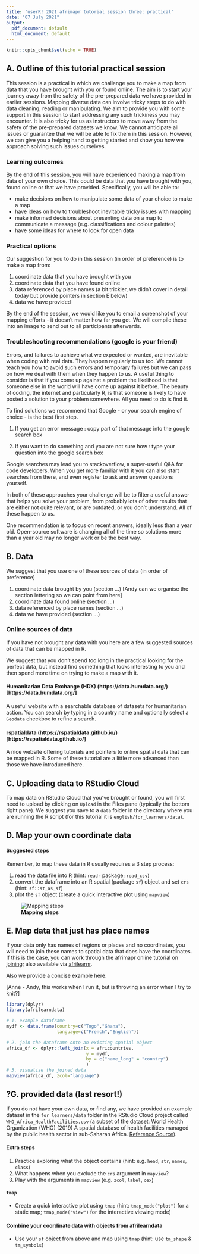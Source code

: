 ```yaml
---
title: 'userR! 2021 afrimapr tutorial session three: practical'
date: "07 July 2021"
output:
  pdf_document: default
  html_document: default
---
```


```r
knitr::opts_chunk$set(echo = TRUE)
```


## A. Outline of this tutorial practical session

This session is a practical in which we challenge you to make a map from data that you have brought with you or found online. The aim is to start your journey away from the safety of the pre-prepared data we have provided in earlier sessions. Mapping diverse data can involve tricky steps to do with data cleaning, reading or manipulating. We aim to provide you with some support in this session to start addressing any such trickiness you may encounter. It is also tricky for us as instructors to move away from the safety of the pre-prepared datasets we know. We cannot anticipate all issues or guarantee that we will be able to fix them in this session. However, we can give you a helping hand to getting started and show you how we approach solving such issues ourselves.   

### Learning outcomes

By the end of this session, you will have experienced making a map from data of your own choice. This could be data that you have brought with you, found online or that we have provided. Specifically, you will be able to:

* make decisions on how to manipulate some data of your choice to make a map 
* have ideas on how to troubleshoot inevitable tricky issues with mapping 
* make informed decisions about presenting data on a map to communicate a message (e.g. classifications and colour palettes)
* have some ideas for where to look for open data


### Practical options

Our suggestion for you to do in this session (in order of preference) is to make a map from:

1. coordinate data that you have brought with you
2. coordinate data that you have found online
3. data referenced by place names (a bit trickier, we didn't cover in detail today but provide pointers in section E below)
4. data we have provided

By the end of the session, we would like you to email a screenshot of your mapping efforts - it doesn't matter how far you get. We will compile these into an image to send out to all participants afterwards.
 
 
### Troubleshooting recommendations (google is your friend) 

Errors, and failures to achieve what we expected or wanted, are inevitable when coding with real data. They happen regularly to us too. We cannot teach you how to avoid such errors and temporary failures but we can pass on how we deal with them when they happen to us. A useful thing to consider is that if you come up against a problem the likelihood is that someone else in the world will have come up against it before. The beauty of coding, the internet and particularly R, is that someone is likely to have posted a solution to your problem somewhere. All you need to do is find it.

To find solutions we recommend that Google - or your search engine of choice - is the best first step.

1. If you get an error message : copy part of that message into the google search box

2. If you want to do something and you are not sure how : type your question into the google search box

Google searches may lead you to stackoverflow, a super-useful Q&A for code developers. When you get more familiar with it you can also start searches from there, and even register to ask and answer questions yourself.

In both of these approaches your challenge will be to filter a useful answer that helps you solve your problem, from probably lots of other results that are either not quite relevant, or are outdated, or you don't understand. All of these happen to us.

One recommendation is to focus on recent answers, ideally less than a year old. Open-source software is changing all of the time so solutions more than a year old may no longer work or be the best way.


## B. Data

We suggest that you use one of these sources of data (in order of preference)

1. coordinate data brought by you   (section ...) [Andy can we organise the section lettering so we can point from here]
2. coordinate data found online     (section ...)
3. data referenced by place names   (section ...)
4. data we have provided            (section ...)


### Online sources of data

If you have not brought any data with you here are a few suggested sources of data that can be mapped in R.

We suggest that you don't spend too long in the practical looking for the perfect data, but instead find something that looks interesting to you and then spend more time on trying to make a map with it.

#### Humanitarian Data Exchange (HDX) (https://data.humdata.org/)[https://data.humdata.org/]
A useful website with a searchable database of datasets for humanitarian action. You can search by typing in a country name and optionally select a `Geodata` checkbox to refine a search.

#### rspatialdata (https://rspatialdata.github.io/)[https://rspatialdata.github.io/]
A nice website offering tutorials and pointers to online spatial data that can be mapped in R. Some of these tutorial are a little more advanced than those we have introduced here.


## C. Uploading data to RStudio Cloud

To map data on RStudio Cloud that you've brought or found, you will first need to upload by clicking on `Upload` in the Files pane (typically the bottom right pane). We suggest you save to a `data` folder in the directory where you are running the R script (for this tutorial it is `english/for_learners/data`). 


## D. Map your own coordinate data

#### Suggested steps

Remember, to map these data in R usually requires a 3 step process:

1. read the data file into R (hint: `readr` package; `read_csv`)
2. convert the dataframe into an R spatial (package `sf`) object and set `crs` (hint: `sf::st_as_sf`)
3. plot the `sf` object (create a quick interactive plot using `mapview`)

![**Mapping steps**](../../for_instructors/images/steps.jpg)

## E. Map data that just has place names

If your data only has names of regions or places and no coordinates, you will need to join these names to spatial data that does have the coordinates. If this is the case, you can work through the afrimapr online tutorial on [joining](https://andysouth.shinyapps.io/join-admin/#section-outline-of-this-tutorial); also available via [afrilearnr](https://github.com/afrimapr/afrilearnr/tree/main/inst/tutorials/join-admin).

Also we provide a concise example here:

[Anne - Andy, this works when I run it, but is throwing an error when I try to knit?]

```r

library(dplyr)
library(afrilearndata)

# 1. example dataframe
mydf <- data.frame(country=c("Togo","Ghana"),
                   language=c("French","English"))

# 2. join the dataframe onto an existing spatial object
africa_df <- dplyr::left_join(x = africountries, 
                              y = mydf, 
                              by = c("name_long" = "country")
                              )
# 3. visualise the joined data
mapview(africa_df, zcol="language")

```

## ?G. provided data (last resort!)

If you do not have your own data, or find any, we have provided an example dataset in the `for_learners/data` folder in the RStudio Cloud project called `WHO_Africa_HealthFacilities.csv` (a subset of the dataset: World Health Organization (WHO) (2019) A spatial database of health facilities managed by the public health sector in sub-Saharan Africa. [Reference Source](https://www.who.int/malaria/areas/surveillance/public-sector-health-facilities-ss-africa/en/)).


#### Extra steps

1. Practice exploring what the object contains (hint: e.g. `head`, `str`, `names`, `class`)
2. What happens when you exclude the `crs` argument in `mapview`?
3. Play with the arguments in `mapview` (e.g. `zcol`, `label`, `cex`)


#### `tmap`

* Create a quick interactive plot using `tmap` (hint: `tmap_mode("plot")` for a static map; `tmap_mode("view")` for the interactive viewing mode)


#### Combine your coordinate data with objects from afrilearndata

* Use your `sf` object from above and map using `tmap` (hint: use `tm_shape` & `tm_symbols`)

